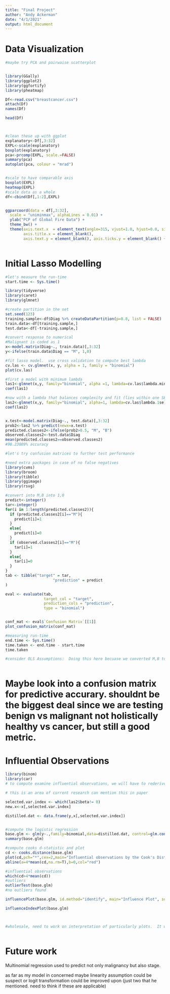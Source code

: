 ```yaml
---
title: "Final Project"
author: "Andy Ackerman"
date: "4/1/2021"
output: html_document
---
```


# Data Visualization
```r
#maybe try PCA and pairwaise scatterplot


library(GGally)
library(ggplot2)
library(ggfortify)
library(pheatmap)

Df<-read.csv("breastcancer.csv")
attach(Df)
names(Df)

head(Df)



#clean these up with ggplot
explanatory<-Df[,3:32]
EXPL<-scale(explanatory)
boxplot(explanatory)
pca<-prcomp(EXPL, scale.=FALSE)
summary(pca)
autoplot(pca, colour = "mrad")


#scale to have comparable axis
boxplot(EXPL)
heatmap(EXPL)
#scale data as a whole
df<-cbind(Df[,1:2],EXPL)


ggparcoord(data = df[,3:32],
  scale = "uniminmax", alphaLines = 0.01) + 
  ylab("PCP of Global Fire Data") +
  theme_bw() +
  theme(axis.text.x  = element_text(angle=315, vjust=1.0, hjust=0.0, size=14),
        axis.title.x = element_blank(), 
        axis.text.y = element_blank(), axis.ticks.y = element_blank() + scale_color_manual(values = c(rgb(0, 0, 0, 0.2), "red")))



```



# Initial Lasso Modelling 

```r

#let's measure the run-time
start.time <- Sys.time()

library(tidyverse)
library(caret)
library(glmnet)

#create partition in the set
set.seed(123)
training.sample<-df$Diag %>% createDataPartition(p=0.8, list = FALSE)
train.data<-df[training.sample,]
test.data<-df[-training.sample,]

#convert response to numerical 
#Malignant is coded as 1
x<-model.matrix(Diag~., train.data)[,3:32]
y<-ifelse(train.data$Diag == "M", 1,0)

#fit lasso model.  use cross validation to compute best lambda 
cv.las <- cv.glmnet(x, y, alpha = 1, family = "binomial")
plot(cv.las)

#first a model with minimum lambda
las1<-glmnet(x,y, family="binomial", alpha =1, lambda=cv.las$lambda.min)
coef(las1)

#now with a lambda that balances complexity and fit (lies within one SE of optimal lambda)
las2<-glmnet(x,y, family="binomial", alpha=1, lambda=cv.las$lambda.1se)
coef(las2)


x.test<-model.matrix(Diag~., test.data)[,3:32]
prob2<-las2 %>% predict(newx=x.test)
predicted.classes2<-ifelse(prob2>0.5, "M", "B")
observed.classes2<-test.data$Diag
mean(predicted.classes2==observed.classes2)
#98.23009% accuracy

#let's try confusion matrices to further test performance

#need extra packages in case of no false negatives 
library(cvms)
library(broom)  
library(tibble) 
library(ggimage)
library(rsvg)

#convert into M,B into 1,0
predict<-integer()
tar<-integer()
for(i in 1:length(predicted.classes2)){
  if (predicted.classes2[i]=="M"){
    predict[i]=1
  }
  else{
    predict[i]=0
  }
  if (observed.classes2[i]=="M"){
    tar[i]=1
  }
  else{
    tar[i]=0
  }
}
tab <- tibble("target" = tar,
                     "prediction" = predict
)

eval <- evaluate(tab,
                 target_col = "target",
                 prediction_cols = "prediction",
                 type = "binomial")


conf_mat <- eval$`Confusion Matrix`[[1]]
plot_confusion_matrix(conf_mat)

#measuring run-time
end.time <- Sys.time()
time.taken <- end.time - start.time
time.taken

#consider OLS Assumptions:  Doing this here becuase we converted M,B to 0,1 



```

# Maybe look into a confusion matrix for predictive accurary.  shouldnt be the biggest deal since we are testing benign vs malignant not holistically healthy vs cancer, but still a good metric.



# Influential Observations 
```r
library(binom)
library(car)
# to compute examine influential observations, we will have to rederive a glm using the specified covariates.  This is conformable with cooks distance and DFBETA in a way that elastic net is not

# this is an area of current research can mention this in paper

selected.var.index <- which(las2$beta!= 0)
new.x<-x[,selected.var.index]

distilled.dat <- data.frame(y,x[,selected.var.index])


#compute the logistic regression
base.glm <- glm(y~.,family=binomial,data=distilled.dat, control=glm.control(maxit = 1000))
summary(base.glm)

#compute cooks d-statistic and plot
cd <- cooks.distance(base.glm) 
plot(cd,pch="*",cex=2,main="Influential observations by the Cook's Distance",ylab="Cook's distance",xlab="Observation")
abline(a=4*mean(cd,na.rm=T),b=0,col="red") 

#influential observations
which(cd>4*mean(cd))
#outliers
outlierTest(base.glm)
#no outliers found

influencePlot(base.glm, id.method="identify", main="Influence Plot", sub="Circle size is proportial to Cook's Distance")

influenceIndexPlot(base.glm) 



#wholesale, need to work on interpretation of particularly plots.  It would seem that no points are in need of removal.  Check with liu to see if this is a viable practice.  something may be slightly off with model, it is predicting values that arent zero or one.  need to check



```

# Future work

Multinomial regression used to predict not only malignancy but also stage.  

as far as my model in concerned maybe linearity assumption could be suspect or logit transformation could be improved upon (just two that he mentioned.  need to think if these are applicable)

